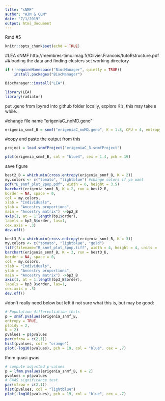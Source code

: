 ```yaml
---
title: "sNMF"
author: "AJM & CLM"
date: "7/1/2019"
output: html_document
---
```


Rmd #5

```r
knitr::opts_chunk$set(echo = TRUE)
```

#LEA sNMF
http://membres-timc.imag.fr/Olivier.Francois/tutoRstructure.pdf
##loading the data and finding clusters
set working directory

```r
if (!requireNamespace("BiocManager", quietly = TRUE))
    install.packages("BiocManager")

BiocManager::install("LEA")
```
```r
library(LEA)
library(radiator)
```

put .geno from ipyrad into github folder locally, explore K's, this may take a while.

#change file name "erigeniaC_noMD.geno"
```r
erigenia_snmf_B = snmf("erigeniaC_noMD.geno", K = 1:8, CPU = 4, entropy = TRUE, project = "new", iterations = 1000, repetitions = 10)
```
#copy and paste the output from this

```r
project = load.snmfProject("erigeniaC_B.snmfProject")
```

```r
plot(erigenia_snmf_B, col = "blue4", cex = 1.4, pch = 19)
```

save figure
```r
best2_B = which.min(cross.entropy(erigenia_snmf_B, K = 2))
my.colors <- c("tomato", "lightblue") #change colors if ya want 
pdf("B_snmf_plot_2pop.pdf", width = 6, height = 3.5)
barchart(erigenia_snmf_B, K = 2, run = best2_B,
border = NA, space = 0,
col = my.colors,
xlab = "Individuals",
ylab = "Ancestry proportions",
main = "Ancestry matrix") ->bp2_B
axis(1, at = 1:length(bp1$order),
labels = bp2_B$order, las=1,
cex.axis = .3)
dev.off()
```

```r
best3_B = which.min(cross.entropy(erigenia_snmf_B, K = 3))
my.colors <- c("tomato", "lightblue", "gold")
tiff(filename="B_snmf_plot_3pop.tiff", width = 4, height = 4, units = 'in', res = 300)
barchart(erigenia_snmf_B, K = 3, run = best3_B,
border = NA, space = 0,
col = my.colors,
xlab = "Individuals",
ylab = "Ancestry proportions",
main = "Ancestry matrix") ->bp3_B
axis(1, at = 1:length(bp3_B$order),
labels = bp3_B$order, las=1,
cex.axis = .3)
dev.off()
```


#don't really need below but left it 
not sure what this is, but may be good:
```r
# Population differentiation tests
p = snmf.pvalues(erigenia_snmf_B,
entropy = TRUE,
ploidy = 2,
K = 2)
pvalues = p$pvalues
par(mfrow = c(2,1))
hist(pvalues, col = "orange")
plot(-log10(pvalues), pch = 19, col = "blue", cex = .7)
```

lfmm quasi gwas 
```r
# compute adjusted p-values
p = lfmm.pvalues(erigenia_snmf_B, K = 2)
pvalues = p$pvalues
# GWAS significance test
par(mfrow = c(2,1))
hist(pvalues, col = "lightblue")
plot(-log10(pvalues), pch = 19, col = "blue", cex = .7)
```

